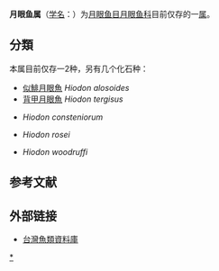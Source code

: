 {{Automatic taxobox
| image = Hiodon tergisus NOAA.jpg
| image_caption = 背甲月眼魚 ''Hiodon tergisus''
| taxon= Hiodon
| authority=[[Lesueur|Lesueur]], 1818
| type_species=[[背甲月眼魚|背甲月眼魚]]<br>''Hiodon tergisus''
| type_species_authority=Lesueur, 1818
| subdivision_ranks = [[种|种]]
| subdivision = 
*[[似鯡月眼魚|似鯡月眼魚]] ''Hiodon alosoides''
*[[背甲月眼魚|背甲月眼魚]] ''Hiodon tergisus''
}}

'''月眼鱼属'''（[[学名|学名]]：''{{lang|la|Hiodon}}''）为[[月眼鱼目|月眼鱼目]][[月眼鱼科|月眼鱼科]]目前仅存的一[[属|属]]。

==分類==
本属目前仅存一2种{{r|FishBase}}，另有几个化石种：
*[[似鯡月眼魚|似鯡月眼魚]] ''Hiodon alosoides''
*[[背甲月眼魚|背甲月眼魚]] ''Hiodon tergisus''
*{{extinct}}''Hiodon consteniorum''
*{{extinct}}''Hiodon rosei''
*{{extinct}}''Hiodon woodruffi''

==参考文献==
{{reflist|refs=
<ref name=FishBase>{{FishBase_family|family=Hiodontidae|month=7|year=2016}}</ref>
}}
==外部链接==
{{Commons category|Hiodon}}
{{维基物种|Hiodon}}
*[http://fishdb.sinica.edu.tw/ 台灣魚類資料庫] {{Wayback|url=http://fishdb.sinica.edu.tw/ |date=20160304193340 }}
{{Taxonbar|from=Q10524275}}

[[Category:月眼魚属|*]]